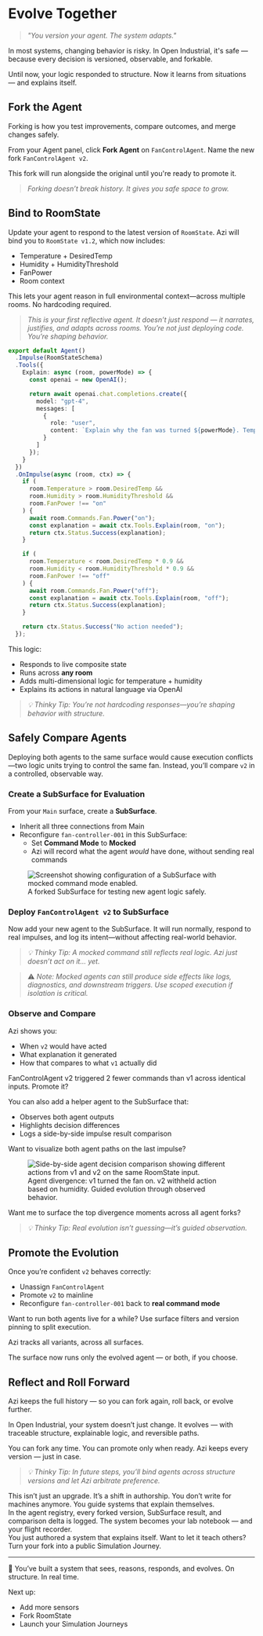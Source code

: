 # Evolve Together

> *"You version your agent. The system adapts."*

In most systems, changing behavior is risky. In Open Industrial, it's safe — because every decision is versioned, observable, and forkable.

Until now, your logic responded to structure. Now it learns from situations — and explains itself.

## Fork the Agent

Forking is how you test improvements, compare outcomes, and merge changes safely.

From your Agent panel, click **Fork Agent** on `FanControlAgent`. Name the new fork `FanControlAgent v2`.

This fork will run alongside the original until you're ready to promote it.

> *Forking doesn’t break history. It gives you safe space to grow.*

## Bind to RoomState

Update your agent to respond to the latest version of `RoomState`. Azi will bind you to `RoomState v1.2`, which now includes:
- Temperature + DesiredTemp
- Humidity + HumidityThreshold
- FanPower
- Room context

This lets your agent reason in full environmental context—across multiple rooms. No hardcoding required.

> *This is your first reflective agent. It doesn’t just respond — it narrates, justifies, and adapts across rooms. You’re not just deploying code. You’re shaping behavior.*

```ts
export default Agent()
  .Impulse(RoomStateSchema)
  .Tools({
    Explain: async (room, powerMode) => {
      const openai = new OpenAI();

      return await openai.chat.completions.create({
        model: "gpt-4",
        messages: [
          {
            role: "user",
            content: `Explain why the fan was turned ${powerMode}. Temperature was ${room.Temperature}°F (threshold ${room.DesiredTemp}), humidity was ${room.Humidity}% (threshold ${room.HumidityThreshold}), room was ${room.Room}.`
          }
        ]
      });
    }
  })
  .OnImpulse(async (room, ctx) => {
    if (
      room.Temperature > room.DesiredTemp &&
      room.Humidity > room.HumidityThreshold &&
      room.FanPower !== "on"
    ) {
      await room.Commands.Fan.Power("on");
      const explanation = await ctx.Tools.Explain(room, "on");
      return ctx.Status.Success(explanation);
    }

    if (
      room.Temperature < room.DesiredTemp * 0.9 &&
      room.Humidity < room.HumidityThreshold * 0.9 &&
      room.FanPower !== "off"
    ) {
      await room.Commands.Fan.Power("off");
      const explanation = await ctx.Tools.Explain(room, "off");
      return ctx.Status.Success(explanation);
    }

    return ctx.Status.Success("No action needed");
  });
```

This logic:
- Responds to live composite state
- Runs across **any room**
- Adds multi-dimensional logic for temperature + humidity
- Explains its actions in natural language via OpenAI

> *💡 Thinky Tip: You’re not hardcoding responses—you’re shaping behavior with structure.*

## Safely Compare Agents

Deploying both agents to the same surface would cause execution conflicts—two logic units trying to control the same fan. Instead, you’ll compare `v2` in a controlled, observable way.

### Create a SubSurface for Evaluation

From your `Main` surface, create a **SubSurface**.
- Inherit all three connections from Main
- Reconfigure `fan-controller-001` in this SubSurface:
  - Set **Command Mode** to **Mocked**
  - Azi will record what the agent *would* have done, without sending real commands

<figure class="my-16 flex flex-col items-center text-center max-w-xl w-full">
  <img
    src="/assets/docs/subsurface-setup.png"
    alt="Screenshot showing configuration of a SubSurface with mocked command mode enabled."
    class="rounded-2xl shadow-2xl ring-1 ring-white/10 w-full"
  />
  <figcaption class="mt-4 text-sm text-gray-400 tracking-wide uppercase">
    A forked SubSurface for testing new agent logic safely.
  </figcaption>
</figure>

### Deploy `FanControlAgent v2` to SubSurface

Now add your new agent to the SubSurface.
It will run normally, respond to real impulses, and log its intent—without affecting real-world behavior.

> *💡 Thinky Tip: A mocked command still reflects real logic. Azi just doesn’t act on it... yet.*

> ⚠️ *Note: Mocked agents can still produce side effects like logs, diagnostics, and downstream triggers. Use scoped execution if isolation is critical.*

### Observe and Compare

Azi shows you:
- When `v2` would have acted
- What explanation it generated
- How that compares to what `v1` actually did

<aside class="border-l-4 border-neon-blue pl-4 italic text-neon-blue">
FanControlAgent v2 triggered 2 fewer commands than v1 across identical inputs. Promote it?
</aside>

You can also add a helper agent to the SubSurface that:
- Observes both agent outputs
- Highlights decision differences
- Logs a side-by-side impulse result comparison

<aside class="border-l-4 border-neon-blue pl-4 italic text-neon-blue">
Want to visualize both agent paths on the last impulse?
</aside>

<figure class="my-16 flex flex-col items-center text-center max-w-xl w-full">
  <img
    src="/assets/docs/agent-diff-v1-v2.png"
    alt="Side-by-side agent decision comparison showing different actions from v1 and v2 on the same RoomState input."
    class="rounded-2xl shadow-2xl ring-1 ring-white/10 w-full"
  />
  <figcaption class="mt-4 text-sm text-gray-400 tracking-wide uppercase">
    Agent divergence: v1 turned the fan on. v2 withheld action based on humidity. Guided evolution through observed behavior.
  </figcaption>
</figure>

<aside class="border-l-4 border-neon-blue pl-4 italic text-neon-blue">
Want me to surface the top divergence moments across all agent forks?
</aside>

> *💡 Thinky Tip: Real evolution isn’t guessing—it’s guided observation.*

## Promote the Evolution

Once you’re confident `v2` behaves correctly:
- Unassign `FanControlAgent`
- Promote `v2` to mainline
- Reconfigure `fan-controller-001` back to **real command mode**

<aside class="border-l-4 border-neon-blue pl-4 italic text-neon-blue">
Want to run both agents live for a while? Use surface filters and version pinning to split execution.
</aside>

Azi tracks all variants, across all surfaces.

The surface now runs only the evolved agent — or both, if you choose.

## Reflect and Roll Forward

Azi keeps the full history — so you can fork again, roll back, or evolve further.

In Open Industrial, your system doesn’t just change. It evolves — with traceable structure, explainable logic, and reversible paths.

You can fork any time. You can promote only when ready. Azi keeps every version — just in case.

> *💡 Thinky Tip: In future steps, you’ll bind agents across structure versions and let Azi arbitrate preference.*

<aside class="border-l-4 border-neon-blue pl-4 italic text-neon-blue">
This isn’t just an upgrade. It’s a shift in authorship. You don’t write for machines anymore. You guide systems that explain themselves.
</aside>

<aside class="border-l-4 border-neon-blue pl-4 italic text-neon-blue">
In the agent registry, every forked version, SubSurface result, and comparison delta is logged. The system becomes your lab notebook — and your flight recorder.
</aside>

<aside class="border-l-4 border-neon-blue pl-4 italic text-neon-blue">
You just authored a system that explains itself. Want to let it teach others? Turn your fork into a public Simulation Journey.
</aside>

---

🎉 You’ve built a system that sees, reasons, responds, and evolves. On structure. In real time.

Next up:
- Add more sensors
- Fork RoomState
- Launch your Simulation Journeys
